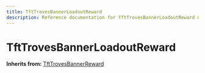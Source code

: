 ```yaml
---
title: TftTrovesBannerLoadoutReward
description: Reference documentation for TftTrovesBannerLoadoutReward meta class
---
```



# TftTrovesBannerLoadoutReward

**Inherits from:** [TftTrovesBannerReward](/classes/tfttrovesbannerreward)

<ClassDetails file="/db/classes/TftTrovesBannerLoadoutReward.c6506b65738b.json" />
